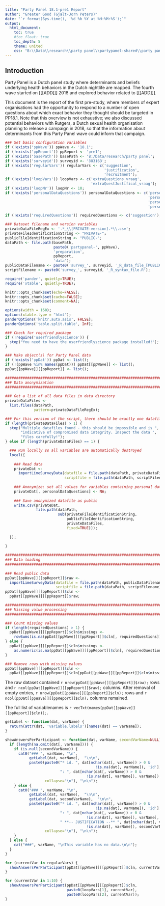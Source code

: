 ```yaml
---
title: "Party Panel 18.1-pre1 Report"
author: "Greater Good (Gjalt-Jorn Peters)"
date: "`r format(Sys.time(), '%d %b %Y at %H:%M:%S');`"
output:
  html_document:
    toc: true
    #toc_float: true
    toc_depth: 5
    theme: united
    css: "B:\\Data\\research\\party panel\\partypanel-shared\\party panel reports.css"
---
```


Introduction
------------

Party Panel is a Dutch panel study where determinants and beliefs underlying health behaviors in the Dutch nightlife are mapped. The fourth wave started on [[[ADD]]] 2018 and explored behavior related to [[[ADD]]].

This document is the report of the first pre-study, where members of expert organisations had the opportunity to respond to a number of open questions about which exact behavior they thought should be targeted in PP18.1. Note that this overview is not exhaustive; we also discussed potential behaviors with Rutgers, a Dutch sexual health organisation planning to release a campaign in 2018, so that the information about determinants from this Party Panel wave could inform that campaign.

```r

### Set basic configuration variables
if (!exists('ppWave')) ppWave <- '18.1';
if (!exists('ppReport')) ppReport <- 'pre1';
if (!exists('basePath')) basePath <- 'B:/Data/research/party panel';
if (!exists('surveyid')) surveyid <- '883163';
if (!exists('regularVars')) regularVars <- c('suggestion',
                                             'justification',
                                             'recruitment');
if (!exists('loopVars')) loopVars <- c('extraQuestions_vraag',
                                       'extraQuestJustificat_vraag');
if (!exists('loopNr')) loopNr <- 10;
if (!exists('personalDataQuestions')) personalDataQuestions <- c('personalInfo_name',
                                                                 'personalInfo_role',
                                                                 'personalInfo_organisation',
                                                                 'personalInfo_email');

if (!exists('requiredQuestions')) requiredQuestions <- c('suggestion');

### Dataset filename and version variables
privateDataFileRegEx <- '.*_\\[PRIVATE-version].*\\.csv';
privateFileIdentificationString <- "PRIVATE-";
publicFileIdentificationString <- "PUBLIC-";
dataPath <- file.path(basePath,
                      paste0('partypanel-', ppWave),
                      'preparation',
                      ppReport,
                      'data');
publicDataFilename <- paste0('survey_', surveyid, '_R_data_file_[PUBLIC-version].csv');
scriptFilename <- paste0('survey_', surveyid, '_R_syntax_file.R');

require('pander', quietly=TRUE);
require('xtable', quietly=TRUE);

knitr::opts_chunk$set(echo=FALSE);
knitr::opts_chunk$set(cache=FALSE);
knitr::opts_chunk$set(comment=NA);

options(width = 160);
options(xtable.type = "html");
panderOptions('knitr.auto.asis', FALSE);
panderOptions('table.split.table', Inf);

### Check for required package
if (!require('userfriendlyscience')) {
  stop("You need to have the userfriendlyscience package installed!");
}

### Make object(s) for Party Panel data
if (!exists('ppDat')) ppDat <- list();
if (!(ppWave %in% names(ppDat))) ppDat[[ppWave]] <- list();
ppDat[[ppWave]][[ppReport]] <- list();

########################################################################
### Data anonymization
########################################################################
    
### Get a list of all data files in data directory
privateDataFiles <-
  list.files(dataPath,
             pattern=privateDataFileRegEx);

### For this version of the script, there should be exactly one datafile
if (length(privateDataFiles) > 1) {
  stop("Multiple datafiles found - this should be impossible and is ",
       "indicative of compromised data integrity. Inspect the data ",
       "files carefully!");
} else if (length(privateDataFiles) == 1) {

  ### Run locally so all variables are automatically destroyed
  local({
    
    ### Read data
    privateDat <-
      importLimeSurveyData(datafile = file.path(dataPath, privateDataFiles),
                           scriptfile = file.path(dataPath, scriptFilename));
    
    ### Anonymize: set all values for variables containing personal data to NA
    privateDat[, personalDataQuestions] <- NA;
    
    ### Save anonymized datafile as public
    write.csv(privateDat,
              file.path(dataPath,
                        sub(privateFileIdentificationString,
                            publicFileIdentificationString,
                            privateDataFiles,
                            fixed=TRUE)));
    
  });
  
}

########################################################################
### Data loading
########################################################################
    
### Read public data
ppDat[[ppWave]][[ppReport]]$raw <-
  importLimeSurveyData(datafile = file.path(dataPath, publicDataFilename),
                       scriptfile = file.path(dataPath, scriptFilename));
ppDat[[ppWave]][[ppReport]]$cln <-
  ppDat[[ppWave]][[ppReport]]$raw;

########################################################################
### Missing value processing
########################################################################

### Count missing values
if (length(requiredQuestions) > 1) {
  ppDat[[ppWave]][[ppReport]]$cln$missings <-
    rowSums(is.na(ppDat[[ppWave]][[ppReport]]$cln[, requiredQuestions]), na.rm=TRUE);
} else {
  ppDat[[ppWave]][[ppReport]]$cln$missings <-
    as.numeric(is.na(ppDat[[ppWave]][[ppReport]]$cln[, requiredQuestions]));
}

### Remove rows with missing values
ppDat[[ppWave]][[ppReport]]$cln <-
  ppDat[[ppWave]][[ppReport]]$cln[ppDat[[ppWave]][[ppReport]]$cln$missings == 0, ];

```

The raw dataset contained `r nrow(ppDat[[ppWave]][[ppReport]]$raw);` rows and `r ncol(ppDat[[ppWave]][[ppReport]]$raw);` columns. After removal of empty entries, `r nrow(ppDat[[ppWave]][[ppReport]]$cln);` rows and `r ncol(ppDat[[ppWave]][[ppReport]]$cln);` columns remained.

The full list of variablenames is `r vecTxt(names(ppDat[[ppWave]][[ppReport]]$cln));`.

```r

getLabel <- function(dat, varName) {
  return(attr(dat, 'variable.labels')[names(dat) == varName]);
}

showAnswersPerParticipant <- function(dat, varName, secondVarName=NULL) {
  if (length(na.omit(dat[, varName]))) {
    if (is.null(secondVarName)) {
      cat0("### ", varName, "\n",
           getLabel(dat, varName),  "\n\n",
           paste0(paste0("* id. ", dat[nchar(dat[, varName]) > 0 &
                                         !is.na(dat[, varName]), 'id'],
                         ": ", dat[nchar(dat[, varName]) > 0 &
                                     !is.na(dat[, varName]), varName]),
                  collapse="\n"), "\n\n");
    } else {
      cat0("### ", varName, "\n",
           getLabel(dat, varName),  "\n\n",
           getLabel(dat, secondVarName),  "\n\n",
           paste0(paste0("* id. ", dat[nchar(dat[, varName]) > 0 &
                                         !is.na(dat[, varName]), 'id'],
                         ": ", dat[nchar(dat[, varName]) > 0 &
                                     !is.na(dat[, varName]), varName],
                         " **-- JUSTIFICATION --** ", dat[nchar(dat[, varName]) > 0 &
                                     !is.na(dat[, varName]), secondVarName]),
                  collapse="\n"), "\n\n");
    }
  } else {
    cat("###", varName, "\nThis variable has no data.\n\n");
  }
}

for (currentVar in regularVars) {
  showAnswersPerParticipant(ppDat[[ppWave]][[ppReport]]$cln, currentVar);
}

for (currentVar in 1:10) {
  showAnswersPerParticipant(ppDat[[ppWave]][[ppReport]]$cln,
                            paste0(loopVars[1], currentVar),
                            paste0(loopVars[2], currentVar));
}

```


